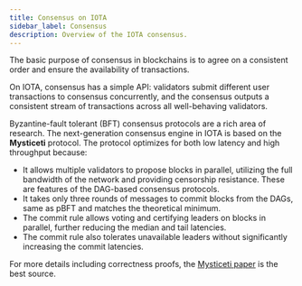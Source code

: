 ```yaml
---
title: Consensus on IOTA
sidebar_label: Consensus 
description: Overview of the IOTA consensus.
---
```


The basic purpose of consensus in blockchains is to agree on a consistent order and ensure the availability of transactions.

On IOTA, consensus has a simple API: validators submit different user transactions to consensus concurrently, and the consensus outputs a consistent stream of transactions across all well-behaving validators.

Byzantine-fault tolerant (BFT) consensus protocols are a rich area of research. The next-generation consensus engine in IOTA is based on the **Mysticeti** protocol.
The protocol optimizes for both low latency and high throughput because:
- It allows multiple validators to propose blocks in parallel, utilizing the full bandwidth of the network and providing censorship resistance. These are features of the DAG-based consensus protocols.
- It takes only three rounds of messages to commit blocks from the DAGs, same as pBFT and matches the theoretical minimum.
- The commit rule allows voting and certifying leaders on blocks in parallel, further reducing the median and tail latencies.
- The commit rule also tolerates unavailable leaders without significantly increasing the commit latencies.

For more details including correctness proofs, the [Mysticeti paper](https://arxiv.org/pdf/2310.14821) is the best source.
